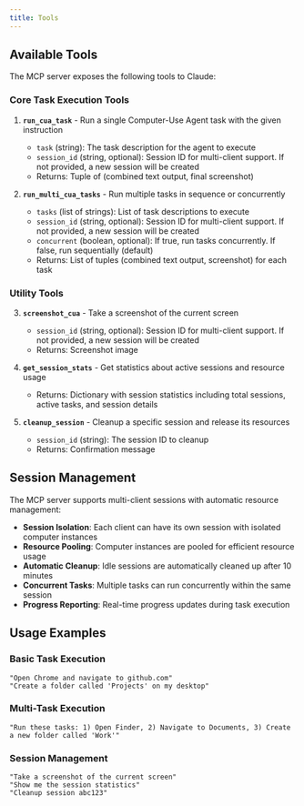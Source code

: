 ```yaml
---
title: Tools
---
```


## Available Tools

The MCP server exposes the following tools to Claude:

### Core Task Execution Tools

1. **`run_cua_task`** - Run a single Computer-Use Agent task with the given instruction
   - `task` (string): The task description for the agent to execute
   - `session_id` (string, optional): Session ID for multi-client support. If not provided, a new session will be created
   - Returns: Tuple of (combined text output, final screenshot)

2. **`run_multi_cua_tasks`** - Run multiple tasks in sequence or concurrently
   - `tasks` (list of strings): List of task descriptions to execute
   - `session_id` (string, optional): Session ID for multi-client support. If not provided, a new session will be created
   - `concurrent` (boolean, optional): If true, run tasks concurrently. If false, run sequentially (default)
   - Returns: List of tuples (combined text output, screenshot) for each task

### Utility Tools

3. **`screenshot_cua`** - Take a screenshot of the current screen
   - `session_id` (string, optional): Session ID for multi-client support. If not provided, a new session will be created
   - Returns: Screenshot image

4. **`get_session_stats`** - Get statistics about active sessions and resource usage
   - Returns: Dictionary with session statistics including total sessions, active tasks, and session details

5. **`cleanup_session`** - Cleanup a specific session and release its resources
   - `session_id` (string): The session ID to cleanup
   - Returns: Confirmation message

## Session Management

The MCP server supports multi-client sessions with automatic resource management:

- **Session Isolation**: Each client can have its own session with isolated computer instances
- **Resource Pooling**: Computer instances are pooled for efficient resource usage
- **Automatic Cleanup**: Idle sessions are automatically cleaned up after 10 minutes
- **Concurrent Tasks**: Multiple tasks can run concurrently within the same session
- **Progress Reporting**: Real-time progress updates during task execution

## Usage Examples

### Basic Task Execution
```
"Open Chrome and navigate to github.com"
"Create a folder called 'Projects' on my desktop"
```

### Multi-Task Execution
```
"Run these tasks: 1) Open Finder, 2) Navigate to Documents, 3) Create a new folder called 'Work'"
```

### Session Management
```
"Take a screenshot of the current screen"
"Show me the session statistics"
"Cleanup session abc123"
```
